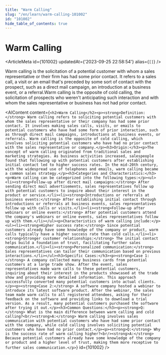 ```yaml
---
title: "Warm Calling"
slug: "/en/learn/warm-calling-101002"
id: "101002"
hide_table_of_contents: true
---
```



# Warm Calling

<ArticleMeta id={101002} updatedAt={'2023-09-25 22:58:54'} alias={`[]`} />
<div className='border-solid border-b border-t-0 my-4 border-[var(--ifm-color-gray-300)]' />

Warm calling is the solicitation of a potential customer with whom a sales representative or their firm has had some prior contact. It refers to a sales call, a visit or an email that's preceded by some sort of contact with the prospect, such as a direct mail campaign, an introduction at a business event, or a referral.Warm calling is the opposite of cold calling, the solicitation of prospects who weren't anticipating such interaction and with whom the sales representative or business has not had prior contact.

<AIContent content={`<h2>Warm Calling</h2><p><strong>Definition:</strong> Warm calling refers to soliciting potential customers with whom the sales representative or their company has had some prior contact. It involves making sales calls, visits, or emails to potential customers who have had some form of prior interaction, such as through direct mail campaigns, introductions at business events, or referrals. Warm calling is the opposite of cold calling, which involves soliciting potential customers who have had no prior contact with the sales representative or company.</p><h3>Origin:</h3><p>The concept of warm calling originated from traditional sales and marketing strategies. As business activities increased, salespeople found that following up with potential customers after establishing initial contact led to higher success rates. In the mid-20th century, with the widespread use of telephones and emails, warm calling became a common sales strategy.</p><h3>Categories and Characteristics:</h3><p>Warm calling can be categorized into the following types:</p><ul><li><strong>Follow-up after direct mail campaigns:</strong> After sending direct mail advertisements, sales representatives follow up with potential customers to inquire about their interest in the product or service.</li><li><strong>Introductions or referrals at business events:</strong> After establishing initial contact through introductions or referrals at business events, sales representatives follow up with calls or visits.</li><li><strong>Follow-up after webinars or online events:</strong> After potential customers attend the company's webinars or online events, sales representatives follow up with them.</li></ul><p>Characteristics of warm calling include:</p><ul><li><strong>Higher success rate:</strong> Since potential customers already have some knowledge of the company or product, warm calls typically have a higher success rate than cold calls.</li><li><strong>Stronger customer relationships:</strong> The initial contact helps build a foundation of trust, facilitating further sales communication.</li><li><strong>Personalized communication:</strong> Sales representatives can tailor their communication based on previous interactions.</li></ul><h3>Specific Cases:</h3><p><strong>Case 1:</strong> A company collected many business cards from potential customers at a large trade show. After the event, sales representatives made warm calls to these potential customers, inquiring about their interest in the products showcased at the trade show and providing more detailed information. This approach successfully converted many potential customers into actual clients.</p><p><strong>Case 2:</strong> A software company hosted a webinar to introduce its latest software product. After the webinar, the sales team made warm calls to all registered attendees, asking for their feedback on the software and providing links to download a trial version. As a result, many potential customers purchased the software after trying it out.</p><h3>Common Questions:</h3><p><strong>Q:</strong> What is the main difference between warm calling and cold calling?<br/><strong>A:</strong> Warm calling involves sales communication with potential customers who have had some prior contact with the company, while cold calling involves soliciting potential customers who have had no prior contact.</p><p><strong>Q:</strong> Why is the success rate of warm calling higher?<br/><strong>A:</strong> Because potential customers already have some knowledge of the company or product and a higher level of trust, making them more receptive to further sales communication.</p>`} id={101002} />
